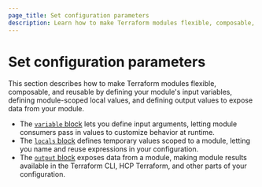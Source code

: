 ```yaml
---
page_title: Set configuration parameters
description: Learn how to make Terraform modules flexible, composable, and reusable by defining input variables, locally-scoped values, and output values for your module.
---
```


# Set configuration parameters

This section describes how to make Terraform modules flexible, composable, and reusable by defining your module's input variables, defining module-scoped local values, and defining output values to expose data from your module.

- The [`variable` block](/terraform/language/parameterize/variable) lets you define input arguments, letting module consumers pass in values to customize behavior at runtime.
- The [`locals` block](/terraform/language/parameterize/local) defines temporary values scoped to a module, letting you name and reuse expressions in your configuration.
- The [`output` block](/terraform/language/parameterize/output) exposes data from a module, making module results available in the Terraform CLI, HCP Terraform, and other parts of your configuration.